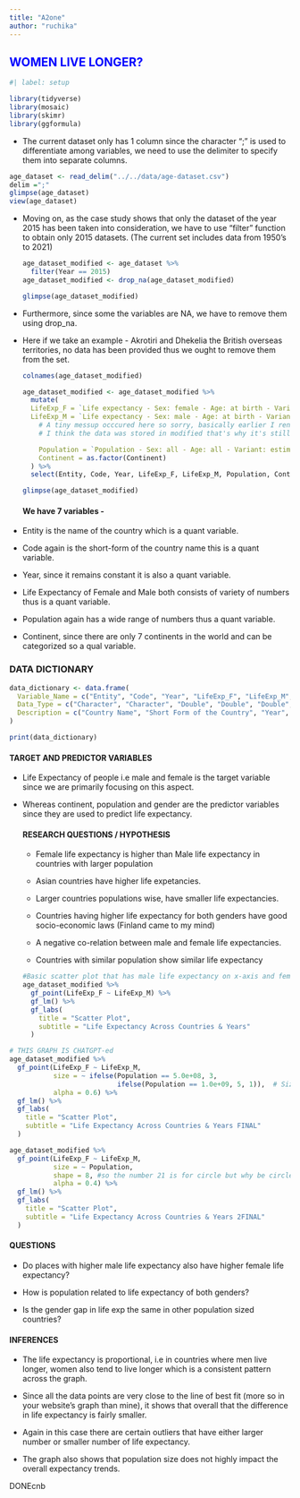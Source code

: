 ```yaml
---
title: "A2one"
author: "ruchika"
---
```


## WOMEN LIVE LONGER? {style="COLOR: BLUE"}

```r
#| label: setup

library(tidyverse)
library(mosaic)
library(skimr)
library(ggformula)
```

-   The current dataset only has 1 column since the character ";" is used to differentiate among variables, we need to use the delimiter to specify them into separate columns.

```r
age_dataset <- read_delim("../../data/age-dataset.csv")
delim =";"
glimpse(age_dataset)
view(age_dataset)
```

-   Moving on, as the case study shows that only the dataset of the year 2015 has been taken into consideration, we have to use "filter" function to obtain only 2015 datasets. (The current set includes data from 1950's to 2021)

    ```r
    age_dataset_modified <- age_dataset %>%
      filter(Year == 2015)
    age_dataset_modified <- drop_na(age_dataset_modified)

    glimpse(age_dataset_modified)
    ```

-   Furthermore, since some the variables are NA, we have to remove them using drop_na.

-   Here if we take an example - Akrotiri and Dhekelia the British overseas territories, no data has been provided thus we ought to remove them from the set.

    ```r
    colnames(age_dataset_modified)

    ```

    ```r
    age_dataset_modified <- age_dataset_modified %>%
      mutate(
      LifeExp_F = `Life expectancy - Sex: female - Age: at birth - Variant: estimates` / 10,  
      LifeExp_M = `Life expectancy - Sex: male - Age: at birth - Variant: estimates` / 10,     
        # A tiny messup occcured here so sorry, basically earlier I renamed the life expectancy into LifeExp_F and went to do the graph then realised population's name is also pretty big so came back to change the name, then code stopped working saying Life Expectancy doesn't exist so I checked the colnames but it showed the renamed names (LifeExp) so then in mutate I used the new names and divided by 10 but then it showed those names doesn't exist so I removed both and now the dataset shows correct name with correct numericals.
        # I think the data was stored in modified that's why it's still showing even if I dont write it in code,but still not sure what happened, sorry for the inconvenience.
        
        Population = `Population - Sex: all - Age: all - Variant: estimates`,
        Continent = as.factor(Continent)  
      ) %>%
      select(Entity, Code, Year, LifeExp_F, LifeExp_M, Population, Continent)

    glimpse(age_dataset_modified)
    ```

    #### We have 7 variables -

-   Entity is the name of the country which is a quant variable.

-   Code again is the short-form of the country name this is a quant variable.

-   Year, since it remains constant it is also a quant variable.

-   Life Expectancy of Female and Male both consists of variety of numbers thus is a quant variable.

-   Population again has a wide range of numbers thus a quant variable.

-   Continent, since there are only 7 continents in the world and can be categorized so a qual variable.

### DATA DICTIONARY

```r
data_dictionary <- data.frame(
  Variable_Name = c("Entity", "Code", "Year", "LifeExp_F", "LifeExp_M", "Population", "Continent"),
  Data_Type = c("Character", "Character", "Double", "Double", "Double", "Double", "Character"),
  Description = c("Country Name", "Short Form of the Country", "Year", "Life Expectancy of Females", "Life Expectancy of Males", "Population", "Continent")
)

print(data_dictionary)
```

#### TARGET AND PREDICTOR VARIABLES

-   Life Expectancy of people i.e male and female is the target variable since we are primarily focusing on this aspect.

-   Whereas continent, population and gender are the predictor variables since they are used to predict life expectancy.

    #### RESEARCH QUESTIONS / HYPOTHESIS

    -   Female life expectancy is higher than Male life expectancy in countries with larger population

    -   Asian countries have higher life expetancies.

    -   Larger countries populations wise, have smaller life expectancies.

    -   Countries having higher life expectancy for both genders have good socio-economic laws (Finland came to my mind)

    -   A negative co-relation between male and female life expectancies.

    -   Countries with similar population show similar life expectancy

    ```r
    #Basic scatter plot that has male life expectancy on x-axis and female on y-axi.
    age_dataset_modified %>%
      gf_point(LifeExp_F ~ LifeExp_M) %>%
      gf_lm() %>%
      gf_labs(
        title = "Scatter Plot",
        subtitle = "Life Expectancy Across Countries & Years"
      )
    ```

```r
# THIS GRAPH IS CHATGPT-ed
age_dataset_modified %>%
  gf_point(LifeExp_F ~ LifeExp_M, 
           size = ~ ifelse(Population == 5.0e+08, 3, 
                           ifelse(Population == 1.0e+09, 5, 1)),  # Size 3 for 5.0e+08, size 5 for 1.0e+09, size 1 otherwise
           alpha = 0.6) %>%
  gf_lm() %>%
  gf_labs(
    title = "Scatter Plot",
    subtitle = "Life Expectancy Across Countries & Years FINAL"
  )
```

```r
age_dataset_modified %>%
  gf_point(LifeExp_F ~ LifeExp_M, 
           size = ~ Population,  
           shape = 8, #so the number 21 is for circle but why be circle when you can be a star :>         
           alpha = 0.4) %>% 
  gf_lm() %>%
  gf_labs(
    title = "Scatter Plot",
    subtitle = "Life Expectancy Across Countries & Years 2FINAL"
  )
```

#### QUESTIONS

-   Do places with higher male life expectancy also have higher female life expectancy?

-   How is population related to life expectancy of both genders?

-   Is the gender gap in life exp the same in other population sized countries?

#### INFERENCES

-   The life expectancy is proportional, i.e in countries where men live longer, women also tend to live longer which is a consistent pattern across the graph.

-   Since all the data points are very close to the line of best fit (more so in your website's graph than mine), it shows that overall that the difference in life expectancy is fairly smaller.

-   Again in this case there are certain outliers that have either larger number or smaller number of life expectancy.

-   The graph also shows that population size does not highly impact the overall expectancy trends.

DONEcnb
